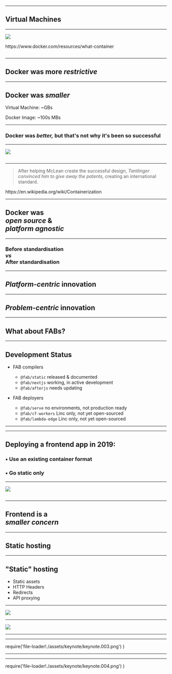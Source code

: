 
---

## Virtual Machines

---


![](./assets/vms-vs-docker.png)

<figcaption>https://www.docker.com/resources/what-container</figcaption>

```notes

```

---

## Docker was more _restrictive_

---

## Docker was _smaller_

Virtual Machine: ~GBs

Docker Image: ~100s MBs

---

### Docker was _better,_ but that's not why it's been so successful

---


![](./assets/container.png)

```notes

```

---

> After helping McLean create the successful design, _Tantlinger convinced him to give away the patents,_ creating an international standard.

<figcaption>
  https://en.wikipedia.org/wiki/Containerization
</figcaption>

---

## Docker was <br/>_open source_ &<br/>_platform agnostic_


---

### Before standardisation<br/>_vs_<br/>After standardisation

---

## _Platform-centric_ innovation

---

## _Problem-centric_ innovation

---

## What about FABs?

---

## Development Status

* FAB compilers
  * `@fab/static` released & documented
  * `@fab/nextjs` working, in active development
  * `@fab/afterjs` needs updating


* FAB deployers
  * `@fab/serve` no environments, not production ready
  * `@fab/cf-workers` Linc only, not yet open-sourced
  * `@fab/lambda-edge` Linc only, not yet open-sourced

---


---

## Deploying a frontend app in 2019:
### • Use an existing container format
### • Go static only

---


![](./assets/kubernetes.png)

```notes

```

---

## Frontend is a <br/>_smaller concern_

---

## Static hosting

---

## "Static" hosting

* Static assets
* HTTP Headers
* Redirects
* API proxying

---


![](./assets/netlify-headers.png)

---


![](./assets/netlify-redirects.png)

---


---

  require('file-loader!./assets/keynote/keynote.003.png')
)

---



---

  require('file-loader!./assets/keynote/keynote.004.png')
)

